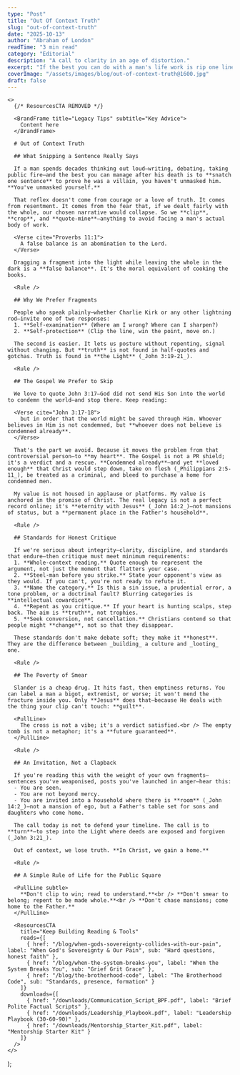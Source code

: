 ```yaml
---
type: "Post"
title: "Out Of Context Truth"
slug: "out-of-context-truth"
date: "2025-10-13"
author: "Abraham of London"
readTime: "3 min read"
category: "Editorial"
description: "A call to clarity in an age of distortion."
excerpt: "If the best you can do with a man's life work is rip one line out of context, you're not exposing him—you're exposing yourself."
coverImage: "/assets/images/blog/out-of-context-truth@1600.jpg"
draft: false
---
```


    <>
      {/* ResourcesCTA REMOVED */}
      
      <BrandFrame title="Legacy Tips" subtitle="Key Advice">
        Content here
      </BrandFrame>

      # Out of Context Truth

      ## What Snipping a Sentence Really Says

      If a man spends decades thinking out loud—writing, debating, taking public fire—and the best you can manage after his death is to **snatch one sentence** to prove he was a villain, you haven't unmasked him. **You've unmasked yourself.**

      That reflex doesn't come from courage or a love of truth. It comes from resentment. It comes from the fear that, if we dealt fairly with the whole, our chosen narrative would collapse. So we **clip**, **crop**, and **quote-mine**—anything to avoid facing a man's actual body of work.

      <Verse cite="Proverbs 11:1">
        A false balance is an abomination to the Lord.
      </Verse>

      Dragging a fragment into the light while leaving the whole in the dark is a **false balance**. It's the moral equivalent of cooking the books.

      <Rule />

      ## Why We Prefer Fragments

      People who speak plainly—whether Charlie Kirk or any other lightning rod—invite one of two responses:
      1. **Self-examination** (Where am I wrong? Where can I sharpen?)
      2. **Self-protection** (Clip the line, win the point, move on.)

      The second is easier. It lets us posture without repenting, signal without changing. But **truth** is not found in half-quotes and gotchas. Truth is found in **the Light** (_John 3:19-21_).

      <Rule />

      ## The Gospel We Prefer to Skip

      We love to quote John 3:17—God did not send His Son into the world to condemn the world—and stop there. Keep reading:

      <Verse cite="John 3:17-18">
        but in order that the world might be saved through Him. Whoever believes in Him is not condemned, but **whoever does not believe is condemned already**.
      </Verse>

      That's the part we avoid. Because it moves the problem from that controversial person—to **my heart**. The Gospel is not a PR shield; it's a verdict and a rescue. **Condemned already**—and yet **loved enough** that Christ would step down, take on flesh (_Philippians 2:5-11_), be treated as a criminal, and bleed to purchase a home for condemned men.

      My value is not housed in applause or platforms. My value is anchored in the promise of Christ. The real legacy is not a perfect record online; it's **eternity with Jesus** (_John 14:2_)—not mansions of status, but a **permanent place in the Father's household**.

      <Rule />

      ## Standards for Honest Critique

      If we're serious about integrity—clarity, discipline, and standards that endure—then critique must meet minimum requirements:
      1. **Whole-context reading.** Quote enough to represent the argument, not just the moment that flatters your case.
      2. **Steel-man before you strike.** State your opponent's view as they would. If you can't, you're not ready to refute it.
      3. **Name the category.** Is this a sin issue, a prudential error, a tone problem, or a doctrinal fault? Blurring categories is **intellectual cowardice**.
      4. **Repent as you critique.** If your heart is hunting scalps, step back. The aim is **truth**, not trophies.
      5. **Seek conversion, not cancellation.** Christians contend so that people might **change**, not so that they disappear.

      These standards don't make debate soft; they make it **honest**. They are the difference between _building_ a culture and _looting_ one.

      <Rule />

      ## The Poverty of Smear

      Slander is a cheap drug. It hits fast, then emptiness returns. You can label a man a bigot, extremist, or worse; it won't mend the fracture inside you. Only **Jesus** does that—because He deals with the thing your clip can't touch: **guilt**.

      <PullLine>
        The cross is not a vibe; it's a verdict satisfied.<br /> The empty tomb is not a metaphor; it's a **future guaranteed**.
      </PullLine>

      <Rule />

      ## An Invitation, Not a Clapback

      If you're reading this with the weight of your own fragments—sentences you've weaponised, posts you've launched in anger—hear this:
      - You are seen.
      - You are not beyond mercy.
      - You are invited into a household where there is **room** (_John 14:2_)—not a mansion of ego, but a Father's table set for sons and daughters who come home.

      The call today is not to defend your timeline. The call is to **turn**—to step into the Light where deeds are exposed and forgiven (_John 3:21_).

      Out of context, we lose truth. **In Christ, we gain a home.**

      <Rule />

      ## A Simple Rule of Life for the Public Square

      <PullLine subtle>
        **Don't clip to win; read to understand.**<br /> **Don't smear to belong; repent to be made whole.**<br /> **Don't chase mansions; come home to the Father.**
      </PullLine>

      <ResourcesCTA
        title="Keep Building Reading & Tools"
        reads={[
          { href: "/blog/when-gods-sovereignty-collides-with-our-pain", label: "When God's Sovereignty & Our Pain", sub: "Hard questions, honest faith" },
          { href: "/blog/when-the-system-breaks-you", label: "When the System Breaks You", sub: "Grief Grit Grace" },
          { href: "/blog/the-brotherhood-code", label: "The Brotherhood Code", sub: "Standards, presence, formation" }
        ]}
        downloads={[
          { href: "/downloads/Communication_Script_BPF.pdf", label: "Brief Polite Factual Scripts" },
          { href: "/downloads/Leadership_Playbook.pdf", label: "Leadership Playbook (30-60-90)" },
          { href: "/downloads/Mentorship_Starter_Kit.pdf", label: "Mentorship Starter Kit" }
        ]}
      />
    </>
  );


